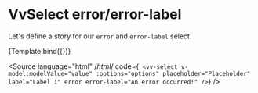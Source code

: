 
<Meta title="Components/Select/Props/error" />

# VvSelect error/error-label

Let's define a story for our `error` and `error-label` select.

<Canvas>
	<Story
		name="error"
		args={{
			label: 'Lorem Ipsum',
			placeholder: 'Placeholder',
			options: ['Option 1', 'Option 2', 'Option 3'],
			error: true,
			errorLabel: 'An error occurred!'
		}}>
		{Template.bind({})}
	</Story>
</Canvas>

<Source
	language="html"
	/*html*/
	code={`
<vv-select
	v-model:modelValue="value"
	:options="options"
	placeholder="Placeholder"
	label="Label 1"
	error
	error-label="An error occurred!"
/>`}
/>
